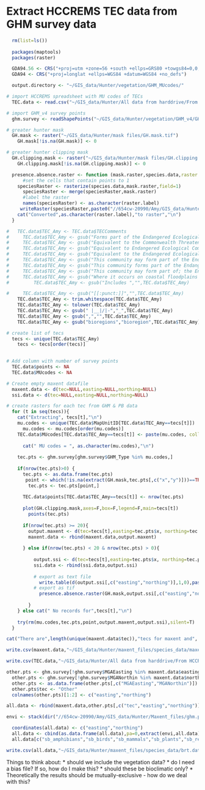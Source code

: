 Extract HCCREMS TEC data from GHM survey data
========================================================



```r
  rm(list=ls())
  
  packages(maptools)
  packages(raster)

  GDA94.56 <- CRS("+proj=utm +zone=56 +south +ellps=GRS80 +towgs84=0,0,0,0,0,0,0 +units=m +no_defs")
  GDA94 <- CRS("+proj=longlat +ellps=WGS84 +datum=WGS84 +no_defs")

  output.directory <- "~/GIS_data/Hunter/vegetation/GHM_MUcodes/"

# import HCCREMS spreadsheet with MU codes of TECs
  TEC.data <- read.csv("~/GIS_data/Hunter/All data from harddrive/From HCCREMS/TEC_data/GreaterHunter_DRAFT_100812 (2).csv")

# import GHM_v4 survey points
  ghm.survey <- readShapePoints("~/GIS_data/Hunter/vegetation/GHM_v4/GHM_v4_Surveus_June2012",proj4string=GDA94.56)

# greater hunter mask
  GH.mask <- raster("~/GIS_data/Hunter/mask files/GH.mask.tif")
    GH.mask[!is.na(GH.mask)] <- 0

# greater hunter clipping mask
  GH.clipping.mask <- raster("~/GIS_data/Hunter/mask files/GH.clipping.mask.tif")
    GH.clipping.mask[!is.na(GH.clipping.mask)] <- 0

```

```r
  presence.absence.raster <- function (mask.raster,species.data,raster.label="") {
      #set the cells that contain points to 1
    speciesRaster <- rasterize(species.data,mask.raster,field=1)
      speciesRaster <- merge(speciesRaster,mask.raster)
      #label the raster
      names(speciesRaster) <- as.character(raster.label)
     writeRaster(speciesRaster,paste0("//654cw-20990/Amy/GIS_data/Hunter/zonation/greater hunter/",raster.label,"SSI_GH.tif"), format="GTiff",overwrite=T)
    cat("Converted",as.character(raster.label),"to raster","\n")
  }

```

```r

#   TEC.data$TEC_Amy <- TEC.data$TECComments
#     TEC.data$TEC_Amy <- gsub("Forms part of the Endangered Ecological Community ","",TEC.data$TEC_Amy)
#     TEC.data$TEC_Amy <- gsub("Equivalent to the Commonwealth Threatened Ecological Community ","",TEC.data$TEC_Amy)
#     TEC.data$TEC_Amy <- gsub("Equivalent to Endangered Ecological Community ","",TEC.data$TEC_Amy)
#     TEC.data$TEC_Amy <- gsub("Equivalent to the Endangered Ecological Community ","",TEC.data$TEC_Amy)
#     TEC.data$TEC_Amy <- gsub("This community may form part of the Endangered Ecological Community ","",TEC.data$TEC_Amy)
#     TEC.data$TEC_Amy <- gsub("This community forms part of the Endangered Ecological Community ","",TEC.data$TEC_Amy)
#     TEC.data$TEC_Amy <- gsub("This community may form part of; the Endangered Ecological Community ","",TEC.data$TEC_Amy)
#     TEC.data$TEC_Amy <- gsub("Where it occurs on coastal floodplains this community forms part of the Endangered Ecological Community ","",TEC.data$TEC_Amy)
#         TEC.data$TEC_Amy <- gsub("Includes ","",TEC.data$TEC_Amy)

#     TEC.data$TEC_Amy <- gsub("[[:punct:]]","",TEC.data$TEC_Amy)
    TEC.data$TEC_Amy <- trim.whitespace(TEC.data$TEC_Amy)
    TEC.data$TEC_Amy <- tolower(TEC.data$TEC_Amy)
    TEC.data$TEC_Amy <- gsub(" |__|/|-","_",TEC.data$TEC_Amy)
    TEC.data$TEC_Amy <- gsub(",","",TEC.data$TEC_Amy)
    TEC.data$TEC_Amy <- gsub("bioregions","bioregion",TEC.data$TEC_Amy)

# create list of tecs
  tecs <- unique(TEC.data$TEC_Amy)
    tecs <- tecs[order(tecs)]
    

```

```r
# Add column with number of survey points
  TEC.data$points <- NA
  TEC.data$MUcodes <- NA

# Create empty maxent datafile
  maxent.data <- d(tec=NULL,easting=NULL,northing=NULL)
  ssi.data <- d(tec=NULL,easting=NULL,northing=NULL)

# create rasters for each tec from GHM & PB data
  for (t in seq(tecs)){
    cat("Extracting", tecs[t],"\n")
    mu.codes <- unique(TEC.data$MapUnitID[TEC.data$TEC_Amy==tecs[t]])
      mu.codes <- mu.codes[order(mu.codes)]
    TEC.data$MUcodes[TEC.data$TEC_Amy==tecs[t]] <- paste(mu.codes, collapse = ', ')
    
      cat(" MU codes = ", as.character(mu.codes),"\n") 
    
    tec.pts <- ghm.survey[ghm.survey$GHM_Type %in% mu.codes,]
      
    if(nrow(tec.pts)>0) {
      tec.pts <- as.data.frame(tec.pts)
       point <- which(!is.na(extract(GH.mask,tec.pts[,c("x","y")]))==TRUE)
        tec.pts <- tec.pts[point,]
      
      TEC.data$points[TEC.data$TEC_Amy==tecs[t]] <- nrow(tec.pts)
        
      plot(GH.clipping.mask,axes=F,box=F,legend=F,main=tecs[t])
        points(tec.pts)
      
      if(nrow(tec.pts) >= 20){
        output.maxent <- d(tec=tecs[t],easting=tec.pts$x, northing=tec.pts$y)
        maxent.data <- rbind(maxent.data,output.maxent)
        
      } else if(nrow(tec.pts) < 20 & nrow(tec.pts) > 0){
          
          output.ssi <- d(tec=tecs[t],easting=tec.pts$x, northing=tec.pts$y)
          ssi.data <- rbind(ssi.data,output.ssi)
          
          # export as text file
            write.table(d(output.ssi[,c("easting","northing")],1,0),paste0("//654cw-20990/Amy/GIS_data/Hunter/zonation/greater hunter/ssi_files/tecs/",tecs[t],"_GH.txt"),col.names=F,row.names=F,sep="\t")
          # export as tif 
            presence.absence.raster(GH.mask,output.ssi[,c("easting","northing")], raster.label=tecs[t])
            
        }
    } else cat(" No records for",tecs[t],"\n")
    
    try(rm(mu.codes,tec.pts,point,output.maxent,output.ssi),silent=T)     
  }

cat("There are",length(unique(maxent.data$tec)),"tecs for maxent and", length(unique(ssi.data$tec)), "tecs for inclusion as SSI")

write.csv(maxent.data,"~/GIS_data/Hunter/maxent_files/species_data/maxent.data_tecs.csv",row.names=F)

write.csv(TEC.data,"~/GIS_data/Hunter/All data from harddrive/From HCCREMS/TEC_data/GreaterHunter_DRAFT_100812 (2).csv", row.names=F)

```


```r

other.pts <- ghm.survey[!ghm.survey$MGAEasting %in% maxent.data$easting,]
  other.pts <- ghm.survey[!ghm.survey$MGANorthin %in% maxent.data$northing,]
  other.pts <- as.data.frame(other.pts[,c("MGAEasting","MGANorthin")])
  other.pts$tec <- "Other"
  colnames(other.pts)[1:2] <- c("easting","northing")

all.data <- rbind(maxent.data,other.pts[,c("tec","easting","northing")])

envi <- stack(dir("//654cw-20990/Amy/GIS_data/Hunter/Maxent_files/ghm.pm/environmental_data/standardised_rasters/",pattern=".asc$",full.names=T))

  coordinates(all.data) <- c("easting","northing")
  all.data <- cbind(as.data.frame(all.data),pa=0,extract(envi,all.data))
  all.data[c("sb_amphibians","sb_birds","sb_mammals","sb_plants","sb_reptiles")] <- list(NULL)

write.csv(all.data,"~/GIS_data/Hunter/maxent_files/species_data/brt.data_tecs.csv",row.names=F)


```

Things to think about:
* should we include the vegetation data?
* do I need a bias file?  If so, how do I make this?
* should these be bioclimatic only?
* Theoretically the results should be mutually-exclusive - how do we deal with this?